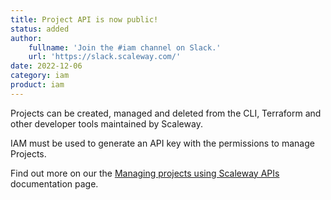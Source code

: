```yaml
---
title: Project API is now public!
status: added
author:
    fullname: 'Join the #iam channel on Slack.'
    url: 'https://slack.scaleway.com/'
date: 2022-12-06
category: iam
product: iam
---
```


Projects can be created, managed and deleted from the CLI, Terraform and other developer tools maintained by Scaleway.

IAM must be used to generate an API key with the permissions to manage Projects.

Find out more on our the [Managing projects using Scaleway APIs](/identity-and-access-management/iam/api-cli/managing-projects) documentation page.
